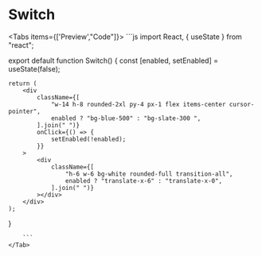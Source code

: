 # Switch


<Tabs items={['Preview',"Code"]}>
    <Tab>
        <Switch/>
    </Tab>
    <Tab>
        ```js
        import React, { useState } from "react";

export default function Switch() {
	const [enabled, setEnabled] = useState(false);

    return (
    	<div
    		className={[
    			"w-14 h-8 rounded-2xl py-4 px-1 flex items-center cursor-pointer",
    			enabled ? "bg-blue-500" : "bg-slate-300 ",
    		].join(" ")}
    		onClick={() => {
    			setEnabled(!enabled);
    		}}
    	>
    		<div
    			className={[
    				"h-6 w-6 bg-white rounded-full transition-all",
    				enabled ? "translate-x-6" : "translate-x-0",
    			].join(" ")}
    		></div>
    	</div>
    );

}

        ```
    </Tab>

</Tabs>
